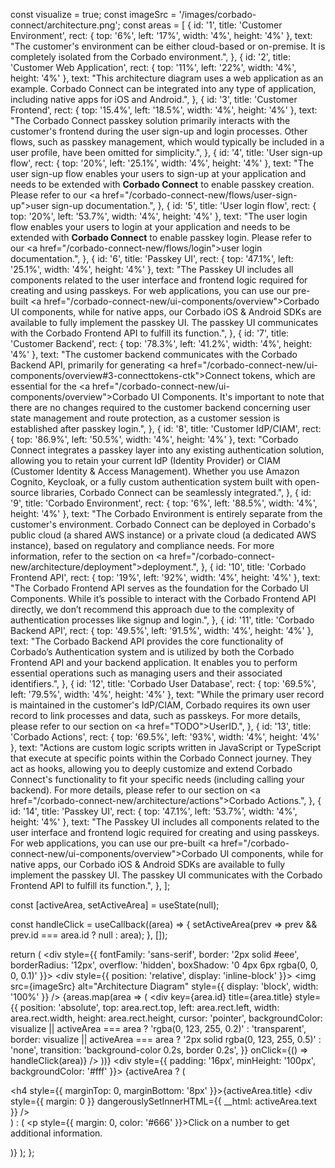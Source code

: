 
  const visualize = true;
  const imageSrc = '/images/corbado-connect/architecture.png';
  const areas = [
    {
        id: '1',
        title: 'Customer Environment',
        rect: { top: '6%', left: '17%', width: '4%', height: '4%' },
        text: "The customer's environment can be either cloud-based or on-premise. It is completely isolated from the Corbado environment.",
    },
    {
        id: '2',
        title: 'Customer Web Application',
        rect: { top: '11%', left: '22%', width: '4%', height: '4%' },
        text: "This architecture diagram uses a web application as an example. Corbado Connect can be integrated into any type of application, including native apps for iOS and Android.",
    },
    {
        id: '3',
        title: 'Customer Frontend',
        rect: { top: '15.4%', left: '18.5%', width: '4%', height: '4%' },
        text: "The Corbado Connect passkey solution primarily interacts with the customer's frontend during the user sign-up and login processes. Other flows, such as passkey management, which would typically be included in a user profile, have been omitted for simplicity.",
    },
    {
        id: '4',
        title: 'User sign-up flow',
        rect: { top: '20%', left: '25.1%', width: '4%', height: '4%' },
        text: "The user sign-up flow enables your users to sign-up at your application and needs to be extended with <strong>Corbado Connect</strong> to enable passkey creation. Please refer to our <a href=\"/corbado-connect-new/flows/user-sign-up\">user sign-up</a> documentation.",
    },
    {
        id: '5',
        title: 'User login flow',
        rect: { top: '20%', left: '53.7%', width: '4%', height: '4%' },
        text: "The user login flow enables your users to login at your application and needs to be extended with <strong>Corbado Connect</strong> to enable passkey login. Please refer to our <a href=\"/corbado-connect-new/flows/login\">user login</a> documentation.",
    },
    {
        id: '6',
        title: 'Passkey UI',
        rect: { top: '47.1%', left: '25.1%', width: '4%', height: '4%' },
        text: "The Passkey UI includes all components related to the user interface and frontend logic required for creating and using passkeys. For web applications, you can use our pre-built <a href=\"/corbado-connect-new/ui-components/overview\">Corbado UI components</a>, while for native apps, our Corbado iOS & Android SDKs are available to fully implement the passkey UI. The passkey UI communicates with the Corbado Frontend API to fulfill its function.",
    },
    {
        id: '7',
        title: 'Customer Backend',
        rect: { top: '78.3%', left: '41.2%', width: '4%', height: '4%' },
        text: "The customer backend communicates with the Corbado Backend API, primarily for generating <a href=\"/corbado-connect-new/ui-components/overview#3-connecttokens-ctk\">Connect tokens</a>, which are essential for the <a href=\"/corbado-connect-new/ui-components/overview\">Corbado UI Components</a>. It's important to note that there are no changes required to the customer backend concerning user state management and route protection, as a customer session is established after passkey login.",
    },
    {
        id: '8',
        title: 'Customer IdP/CIAM',
        rect: { top: '86.9%', left: '50.5%', width: '4%', height: '4%' },
        text: "Corbado Connect integrates a passkey layer into any existing authentication solution, allowing you to retain your current IdP (Identity Provider) or CIAM (Customer Identity & Access Management). Whether you use Amazon Cognito, Keycloak, or a fully custom authentication system built with open-source libraries, Corbado Connect can be seamlessly integrated.",
    },
    {
        id: '9',
        title: 'Corbado Environment',
        rect: { top: '6%', left: '88.5%', width: '4%', height: '4%' },
        text: "The Corbado Environment is entirely separate from the customer's environment. Corbado Connect can be deployed in Corbado's public cloud (a shared AWS instance) or a private cloud (a dedicated AWS instance), based on regulatory and compliance needs. For more information, refer to the section on <a href=\"/corbado-connect-new/architecture/deployment\">deployment</a>.",
    },
    {
        id: '10',
        title: 'Corbado Frontend API',
        rect: { top: '19%', left: '92%', width: '4%', height: '4%' },
        text: "The Corbado Frontend API serves as the foundation for the Corbado UI Components. While it’s possible to interact with the Corbado Frontend API directly, we don’t recommend this approach due to the complexity of authentication processes like signup and login.",
    },
    {
        id: '11',
        title: 'Corbado Backend API',
        rect: { top: '49.5%', left: '91.5%', width: '4%', height: '4%' },
        text: "The Corbado Backend API provides the core functionality of Corbado’s Authentication system and is utilized by both the Corbado Frontend API and your backend application. It enables you to perform essential operations such as managing users and their associated identifiers.",
    },
    {
        id: '12',
        title: 'Corbado User Database',
        rect: { top: '69.5%', left: '79.5%', width: '4%', height: '4%' },
        text: "While the primary user record is maintained in the customer's IdP/CIAM, Corbado requires its own user record to link processes and data, such as passkeys. For more details, please refer to our section on <a href=\"TODO\">UserID</a>.",
    },
    {
        id: '13',
        title: 'Corbado Actions',
        rect: { top: '69.5%', left: '93%', width: '4%', height: '4%' },
        text: "Actions are custom logic scripts written in JavaScript or TypeScript that execute at specific points within the Corbado Connect journey. They act as hooks, allowing you to deeply customize and extend Corbado Connect's functionality to fit your specific needs (including calling your backend). For more details, please refer to our section on <a href=\"/corbado-connect-new/architecture/actions\">Corbado Actions</a>.",
    },
    {
        id: '14',
        title: 'Passkey UI',
        rect: { top: '47.1%', left: '53.7%', width: '4%', height: '4%' },
        text: "The Passkey UI includes all components related to the user interface and frontend logic required for creating and using passkeys. For web applications, you can use our pre-built <a href=\"/corbado-connect-new/ui-components/overview\">Corbado UI components</a>, while for native apps, our Corbado iOS & Android SDKs are available to fully implement the passkey UI. The passkey UI communicates with the Corbado Frontend API to fulfill its function.",
    },
  ];

  const [activeArea, setActiveArea] = useState(null);

  const handleClick = useCallback((area) => {
    setActiveArea(prev => prev && prev.id === area.id ? null : area);
  }, []);

  return (
    <div style={{ fontFamily: 'sans-serif', border: '2px solid #eee', borderRadius: '12px', overflow: 'hidden', boxShadow: '0 4px 6px rgba(0, 0, 0, 0.1)' }}>
      <div style={{ position: 'relative', display: 'inline-block' }}>
        <img src={imageSrc} alt="Architecture Diagram" style={{ display: 'block', width: '100%' }} />
        {areas.map(area => (
          <div
            key={area.id}
            title={area.title}
            style={{
              position: 'absolute',
              top: area.rect.top,
              left: area.rect.left,
              width: area.rect.width,
              height: area.rect.height,
              cursor: 'pointer',
              backgroundColor: visualize || activeArea === area ? 'rgba(0, 123, 255, 0.2)' : 'transparent',
              border: visualize || activeArea === area ? '2px solid rgba(0, 123, 255, 0.5)' : 'none',
              transition: 'background-color 0.2s, border 0.2s',
            }}
            onClick={() => handleClick(area)}
          />
        ))}
      </div>
      <div style={{ padding: '16px', minHeight: '100px', backgroundColor: '#fff' }}>
        {activeArea ? (
          <div>
            <h4 style={{ marginTop: 0, marginBottom: '8px' }}>{activeArea.title}</h4>
            <div style={{ margin: 0 }} dangerouslySetInnerHTML={{ __html: activeArea.text }} />
          </div>
        ) : (
          <p style={{ margin: 0, color: '#666' }}>Click on a number to get additional information.</p>
        )}
      </div>
    </div>
  );
};
